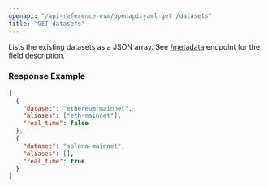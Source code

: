 ```yaml
---
openapi: "/api-reference-evm/openapi.yaml get /datasets"
title: "GET datasets"
---
```


Lists the existing datasets as a JSON array. See [/metadata](/api-reference-evm/endpoint/get-metadata) endpoint for the field description.

### Response Example

```json
[
  {
    "dataset": "ethereum-mainnet",
    "aliases": ["eth-mainnet"],
    "real_time": false
  },
  {
    "dataset": "solana-mainnet",
    "aliases": [],
    "real_time": true
  }
]
```
